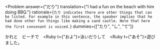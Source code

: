 
<Problem
  answer={"だり"}
  translation={"I had a fun on the beach with him doing BBQ."}
  rationale={`
    たり indicates there are other things that can be listed.
    For example in this sentence, the speaker implies that he had done other fun things like making a sand castle.
    Note that here the first consonant is voiced.
  `}
  dummies={["たり", "し", "て"]}
>
  かれと　ビーチで　<Ruby t={"およ"}>泳</Ruby>い<Hide>だり</Hide>して　<Ruby t={"あそ"}>遊</Ruby>びました。
</Problem>